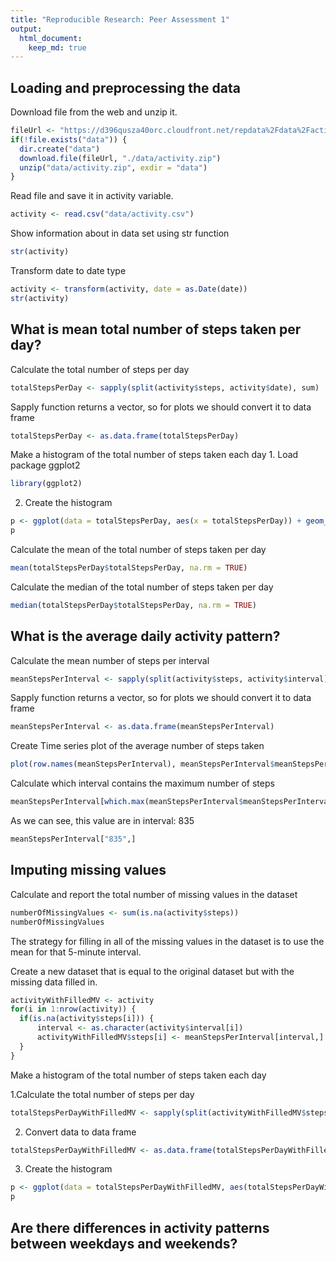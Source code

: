 ```yaml
---
title: "Reproducible Research: Peer Assessment 1"
output: 
  html_document:
    keep_md: true
---
```



## Loading and preprocessing the data
Download file from the web and unzip it.
```r
fileUrl <- "https://d396qusza40orc.cloudfront.net/repdata%2Fdata%2Factivity.zip"
if(!file.exists("data")) {
  dir.create("data")
  download.file(fileUrl, "./data/activity.zip")
  unzip("data/activity.zip", exdir = "data")
}
```
Read file and save it in activity variable.
```r
activity <- read.csv("data/activity.csv")
```
Show information about in data set using str function
```r
str(activity)
```
Transform date to date type
```r
activity <- transform(activity, date = as.Date(date))
str(activity)
```

## What is mean total number of steps taken per day?
Calculate the total number of steps per day
```r
totalStepsPerDay <- sapply(split(activity$steps, activity$date), sum)
```
Sapply function returns a vector, so for plots we should convert it to data frame
```r
totalStepsPerDay <- as.data.frame(totalStepsPerDay)
```
Make a histogram of the total number of steps taken each day
1. Load package ggplot2
```r
library(ggplot2)
```
2. Create the histogram
```r
p <- ggplot(data = totalStepsPerDay, aes(x = totalStepsPerDay)) + geom_histogram(fill = "green", binwidth = 1000) + labs(x = "Steps", y = "Frequency", title = "Histogram of total steps per day")
p
```

Calculate the mean of the total number of steps taken per day
```r
mean(totalStepsPerDay$totalStepsPerDay, na.rm = TRUE)
```
Calculate the median of the total number of steps taken per day
```r
median(totalStepsPerDay$totalStepsPerDay, na.rm = TRUE)
```
## What is the average daily activity pattern?
Calculate the mean number of steps per interval
```r
meanStepsPerInterval <- sapply(split(activity$steps, activity$interval), mean, na.rm = TRUE)
```
Sapply function returns a vector, so for plots we should convert it to data frame
```r
meanStepsPerInterval <- as.data.frame(meanStepsPerInterval)
```
Create Time series plot of the average number of steps taken
```r
plot(row.names(meanStepsPerInterval), meanStepsPerInterval$meanStepsPerInterval, type = "l", col = "blue", lwd = 2, main = "Average number of steps per interval", xlab = "Interval", ylab = "Average steps")
```

Calculate which interval contains the maximum number of steps
```r
meanStepsPerInterval[which.max(meanStepsPerInterval$meanStepsPerInterval), ]
```
As we can see, this value are in interval: 835
```r
meanStepsPerInterval["835",]
```

## Imputing missing values
Calculate and report the total number of missing values in the dataset 
```r
numberOfMissingValues <- sum(is.na(activity$steps))
numberOfMissingValues
```

The strategy for filling in all of the missing values in the dataset is to use the mean for that 5-minute interval.

Create a new dataset that is equal to the original dataset but with the missing data filled in.
```r
activityWithFilledMV <- activity
for(i in 1:nrow(activity)) {
  if(is.na(activity$steps[i])) {
	  interval <- as.character(activity$interval[i])
	  activityWithFilledMV$steps[i] <- meanStepsPerInterval[interval,]
  }
}
```

Make a histogram of the total number of steps taken each day

1.Calculate the total number of steps per day
```r
totalStepsPerDayWithFilledMV <- sapply(split(activityWithFilledMV$steps, activityWithFilledMV$date), sum)
```
2. Convert data to data frame
```r
totalStepsPerDayWithFilledMV <- as.data.frame(totalStepsPerDayWithFilledMV)
```
3. Create the histogram
```r
p <- ggplot(data = totalStepsPerDayWithFilledMV, aes(totalStepsPerDayWithFilledMV)) + geom_histogram(fill = "lightblue", binwidth = 1000) + labs(x = "Steps", y = "Frequency", title = "Histogram of total steps per day with filled missing values")
p
```
## Are there differences in activity patterns between weekdays and weekends?

